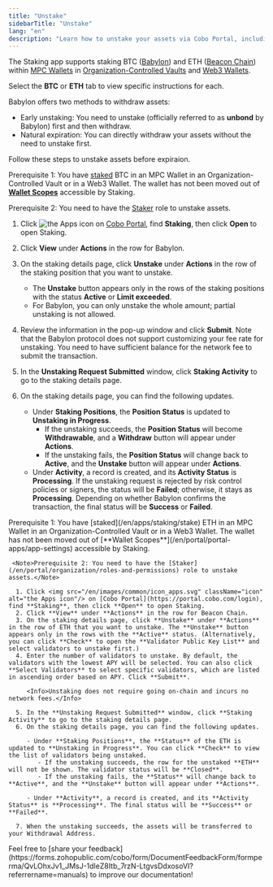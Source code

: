 ```yaml
---
title: "Unstake"
sidebarTitle: "Unstake"
lang: "en"
description: "Learn how to unstake your assets via Cobo Portal, including the process and implications of withdrawing staked tokens."
---
```

<Info>The Staking app supports staking BTC ([Babylon](https://babylonlabs.io/)) and ETH ([Beacon Chain](https://ethereum.org/en/roadmap/beacon-chain/)) within [MPC Wallets](/en/portal/mpc-wallets/introduction) in [Organization-Controlled Vaults](/en/portal/mpc-wallets/ocw/create-mpc-vault) and [Web3 Wallets](/en/portal/custodial-wallets/web3-wallets/set-up).</Info>

Select the **BTC** or **ETH** tab to view specific instructions for each.

<Tabs>
  <Tab title="BTC">
   Babylon offers two methods to withdraw assets:

   - Early unstaking: You need to unstake (officially referred to as **unbond** by Babylon) first and then withdraw.
   - Natural expiration: You can directly withdraw your assets without the need to unstake first.

   Follow these steps to unstake assets before expiraion.

   <Note>Prerequisite 1: You have [staked](/en/apps/staking/stake) BTC in an MPC Wallet in an Organization-Controlled Vault or in a Web3 Wallet. The wallet has not been moved out of [**Wallet Scopes**](/en/portal/portal-apps/app-settings) accessible by Staking.</Note>

   <Note>Prerequisite 2: You need to have the [Staker](/en/portal/organization/roles-and-permissions) role to unstake assets.</Note>

   1. Click <img src="/en/images/common/icon_apps.svg" className="icon" alt="the Apps icon"/> on [Cobo Portal](https://portal.cobo.com/login), find **Staking**, then click **Open** to open Staking.
   2. Click **View** under **Actions** in the row for Babylon.
   3. On the staking details page, click **Unstake** under **Actions** in the row of the staking position that you want to unstake. 

      - The **Unstake** button appears only in the rows of the staking positions with the status **Active** or **Limit exceeded**.
      - For Babylon, you can only unstake the whole amount; partial unstaking is not allowed.

   4. Review the information in the pop-up window and click **Submit**. Note that the Babylon protocol does not support customizing your fee rate for unstaking. You need to have sufficient balance for the network fee to submit the transaction.
   5. In the **Unstaking Request Submitted** window, click **Staking Activity** to go to the staking details page.
   6. On the staking details page, you can find the following updates.

      - Under **Staking Positions**, the **Position Status** is updated to **Unstaking in Progress**.
         - If the unstaking succeeds, the **Position Status** will become **Withdrawable**, and a **Withdraw** button will appear under **Actions**.
         - If the unstaking fails, the **Position Status** will change back to **Active**, and the **Unstake** button will appear under **Actions**.
      - Under **Activity**, a record is created, and its **Activity Status** is **Processing**. If the unstaking request is rejected by risk control policies or signers, the status will be **Failed**; otherwise, it stays as **Processing**. Depending on whether Babylon confirms the transaction, the final status will be **Success** or **Failed**.
  </Tab>
  <Tab title="ETH">
     <Note>Prerequisite 1: You have [staked](/en/apps/staking/stake) ETH in an MPC Wallet in an Organization-Controlled Vault or in a Web3 Wallet. The wallet has not been moved out of [**Wallet Scopes**](/en/portal/portal-apps/app-settings) accessible by Staking.</Note>
     
     <Note>Prerequisite 2: You need to have the [Staker](/en/portal/organization/roles-and-permissions) role to unstake assets.</Note>

      1. Click <img src="/en/images/common/icon_apps.svg" className="icon" alt="the Apps icon"/> on [Cobo Portal](https://portal.cobo.com/login), find **Staking**, then click **Open** to open Staking.
      2. Click **View** under **Actions** in the row for Beacon Chain.
      3. On the staking details page, click **Unstake** under **Actions** in the row of ETH that you want to unstake. The **Unstake** button appears only in the rows with the **Active** status. (Alternatively, you can click **Check** to open the **Validator Public Key List** and select validators to unstake first.)
      4. Enter the number of validators to unstake. By default, the validators with the lowest APY will be selected. You can also click **Select Validators** to select specific validators, which are listed in ascending order based on APY. Click **Submit**.

         <Info>Unstaking does not require going on-chain and incurs no network fees.</Info>

      5. In the **Unstaking Request Submitted** window, click **Staking Activity** to go to the staking details page.
      6. On the staking details page, you can find the following updates.

         - Under **Staking Positions**, the **Status** of the ETH is updated to **Unstaking in Progress**. You can click **Check** to view the list of validators being unstaked.
            - If the unstaking succeeds, the row for the unstaked **ETH** will not be shown. The validator status will be **Closed**.
            - If the unstaking fails, the **Status** will change back to **Active**, and the **Unstake** button will appear under **Actions**.

         - Under **Activity**, a record is created, and its **Activity Status** is **Processing**. The final status will be **Success** or **Failed**.

      7. When the unstaking succeeds, the assets will be transferred to your Withdrawal Address.
  </Tab>
</Tabs>
<Tip>Feel free to [share your feedback](https://forms.zohopublic.com/cobo/form/DocumentFeedbackForm/formperma/QvLOhxJv1_JMsJ-1dleZ8Itb_7rzN-LtgvsDdxosoVI?referrername=manuals) to improve our documentation!</Tip>